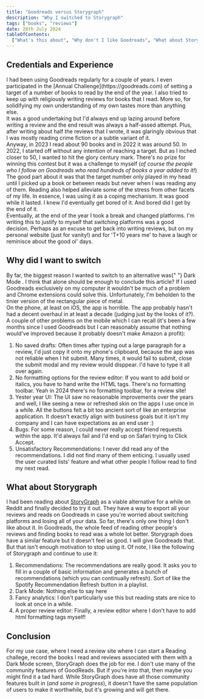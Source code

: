 ```yaml
---
title: "Goodreads versus Storygraph"
description: "Why I switched to Storygraph"
tags: ["books", "reviews"]
date: 26th July 2024
tableOfContents:
  ["What's this about", "Why don't I like Goodreads", "What about Storygraph"]
---
```


<section>
  <h2 className="text-xl font-bold pb-2">Credentials and Experience</h2>
  <div>
    I had been using Goodreads regularly for a couple of years. I even
    participated in the <span className="text-blue-500">[Annual Challenge](https://goodreads.com)</span>
    of setting a target of a number of books to read by the end of the year. I
    also tried to keep up with religiously writing reviews for books that I
    read. More so, for solidifying my own understanding of my own tastes more
    than anything else.
    <br />
    It was a good undertaking but I'd always end up lazing around before writing
    a review and the end result was always a half-assed attempt. Plus, after
    writing about half the reviews that I wrote, it was glaringly obvious that I
    was mostly reading crime fiction or a subtle variant of it.
    <br />
    Anyway, in 2023 I read about 90 books and in 2022 it was around 50. In 2022,
    I started off without any intention of reaching a target. But as I inched closer
    to 50, I wanted to hit the glory century mark. There's no prize for winning this contest
    but it was a challenge to myself (<i>of course the people who I follow on Goodreads who read hundreds of books a year added to it!</i>)
    <br />
    The good part about it was that the target number only played in my head
    until I picked up a book or between reads but never when I was
    reading any of them. Reading also helped alleviate some of the stress
    from other facets of my life. In essence, I was using it as a coping mechanism. It
    was good while it lasted. I knew I'd eventually get bored of it. And bored
    did I get by the end of it.
    <br />
    Eventually, at the end of the year I took a break and changed
    platforms. I'm writing this to justify to myself that switching
    platforms was a good decision. Perhaps as an excuse to get
    back into writing reviews, but on my personal website (just for vanity!) and for
    'T+10 years me' to have a laugh or reminisce about the good ol' days.
  </div>
</section>
<section className="pt-10">
  <h2 className="text-xl font-bold pb-2">Why did I want to switch</h2>
  <div>
    By far, the biggest reason I wanted to switch to an alternative was{" "} <span className="font-kodeMono bg-black p-1 text-xs px-2 rounded-lg">Dark Mode</span>
    . I think that alone should be enough to conclude this article? If I used
    Goodreads exclusively on my computer it wouldn't be much of a problem and
    Chrome extensions could solve this. Unfortunately, I'm beholden to
    the tinier version of the rectangular piece of metal.
    <br />
    On the phone, at least on iOS, the app is horrible. The app probably hasn't
    had a decent overhaul in at least a decade (judging just by the looks of
    it?). A couple of other problems on the mobile which I can recall (it's been
    a few months since I used Goodreads but I can reasonably assume that nothing
    would've improved because it probably doesn't make Amazon a profit):
    <br />
    <ol className="list-disc flex flex-col gap-2">
      <li>
        <span className="font-semibold italic">No saved drafts:</span> Often
        times after typing out a large paragraph for a review, I'd just copy it
        onto my phone's clipboard, because the app was not reliable when I hit
        submit. Many times, it would fail to submit, close the submit modal
        and my review would disppear. I'd have to type it all over again.
      </li>
      <li>
      	<span className="font-semibold italic">No formatting options for the review editor:</span>
        If you want to add bold or italics, you have to hand write the HTML tags. There's no formatting toolbar. Yeah in 2024 there's no formatting toolbar,
        for a review site!
      </li>
      <li>
        <span className="font-semibold italic">Yester year UI:</span> The UI saw no reasonable improvements over the years and
        well, I like seeing a new or refreshed skin on the apps I use once in a while. All the buttons felt a bit too ancient
        sort of like an enterprise application. It
        doesn't exactly align with business goals but it isn't my company and I
        can have expectations as an end user :)
      </li>
      <li>
        <span className="font-semibold italic">Bugs:</span>
        For some reason, I could never really accept friend requests within the
        app. It'd always fail and I'd end up on Safari trying to Click Accept.
      </li>
      <li>
      	<span className="font-semibold italic">Unsatisfactory Recommendations:</span>
       I never did read any of the recommendations. I did not find many of them enticing. I usually used the user curated lists' feature
       and what other people I follow read to find my next read.
      </li>
    </ol>
  </div>
</section>
<section className="pt-10">
  <h2 className="text-xl font-bold pb-2">What about Storygraph</h2>
  <div>
   I had been reading about <a href="https://app.thestorygraph.com" target="_blank" class="text-blue-500">StoryGraph</a> as a viable alternative for a while on Reddit and finally decided to try it out. They have a way to export all
   your reviews and reads on Goodreads in case you're worried about switching platforms and losing all of your data. So far, there's only
   one thing I don't like about it. In Goodreads, the whole feed of reading other people's reviews and finding books to read was a whole lot better.
   Storygraph does have a similar feature but it doesn't feel as good. I will give Goodreads that. But that isn't enough motivation to stop using it. Of note,
   I like the following of Storygraph and continue to use it:
   <br />
   <ol className="list-disc flex flex-col gap-2">
	   	<li>
	    	<span className="font-semibold italic">Recommendations:</span>
	     	The recommendations are really good. It asks you to fill in a couple of basic information and generates a bunch of recommendations (which you can
	      continually refresh). Sort of like the Spotify Recommendation Refresh button in a playlist.
	    </li>
		<li>
			<span className="font-semibold italic">Dark Mode:</span>
			Nothing else to say here
		</li>
		<li>
			<span className="font-semibold italic">Fancy analytics:</span>
			I don't particularly use this but reading stats are nice to look at once in a while.
		</li>
		<li>
			<span className="font-semibold italic">A proper review editor:</span>
			Finally, a review editor where I don't have to add html formatting tags myself!
		</li>
    </ol>
  </div>
</section>
<section className="pt-10">
	<h2 className="text-xl font-bold pb-2">Conclusion</h2>
	<div>
		For my use case, where I need a review site where I can start a Reading challege, record the books I read and reviews associated with them
		with a Dark Mode screen, StoryGraph does the job for me. I don't use many of the community features of GoodReads. But if you're into that, then maybe
		you might find it a tad hard. While StoryGraph does have all those community features built in (<i>and some in progress</i>), it doesn't have the same population
		of users to make it worthwhile, but it's growing and will get there.
	</div>
</section>

